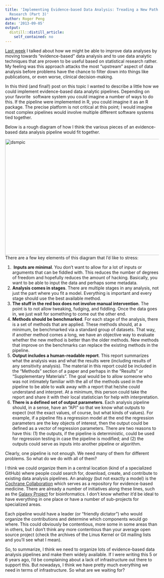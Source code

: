 ```yaml
---
title: 'Implementing Evidence-based Data Analysis: Treading a New Path for Reproducible
  Research (Part 3)'
author: Roger Peng
date: '2013-09-05'
output:
  distill::distill_article:
    self_contained: no
---
```


[Last week](http://simplystatistics.org/2013/08/28/evidence-based-data-analysis-treading-a-new-path-for-reproducible-research-part-2/) I talked about how we might be able to improve data analyses by moving towards "evidence-based" data analysis and to use data analytic techniques that are proven to be useful based on statistical research rather. My feeling was this approach attacks the most "upstream" aspect of data analysis before problems have the chance to filter down into things like publications, or even worse, clinical decision-making.

In this third (and final!) post on this topic I wanted to describe a little how we could implement evidence-based data analytic pipelines. Depending on your favorite  software system you could imagine a number of ways to do this. If the pipeline were implemented in R, you could imagine it as an R package. The precise platform is not critical at this point; I would imagine most complex pipelines would involve multiple different software systems tied together.

Below is a rough diagram of how I think the various pieces of an evidence-based data analysis pipeline would fit together.

[<img class="alignright size-large wp-image-1800" alt="dsmpic" src="http://simplystatistics.org/wp-content/uploads/2013/09/dsmpic-1024x608.png" width="640" height="380" srcset="http://simplystatistics.org/wp-content/uploads/2013/09/dsmpic-300x178.png 300w, http://simplystatistics.org/wp-content/uploads/2013/09/dsmpic-1024x608.png 1024w" sizes="(max-width: 640px) 100vw, 640px" />](http://simplystatistics.org/wp-content/uploads/2013/09/dsmpic.png)There are a few key elements of this diagram that I'd like to stress:

  1. <span style="line-height: 16px;"> <strong>Inputs are minimal</strong>. You don't want to allow for a lot of inputs or arguments that can be fiddled with. This reduces the number of degrees of freedom and hopefully reduces the amount of hacking. Basically, you want to be able to input the data and perhaps some metadata.</span>
  2. **Analysis comes in stages**. There are multiple stages in any analysis, not just the part where you fit a model. Everything is important and every stage should use the best available method.
  3. **The stuff in the red box does not involve manual intervention**. The point is to not allow tweaking, fudging, and fiddling. Once the data goes in, we just wait for something to come out the other end.
  4. **Methods should be benchmarked**. For each stage of the analysis, there is a set of methods that are applied. These methods should, at a minimum, be benchmarked via a standard group of datasets. That way, if another method comes a long, we have an objective way to evaluate whether the new method is better than the older methods. New methods that improve on the benchmarks can replace the existing methods in the pipeline.
  5. **Output includes a human-readable report**. This report summarizes what the analysis was and what the results were (including results of any sensitivity analysis). The material in this report could be included in the "Methods" section of a paper and perhaps in the "Results" or "Supplementary Materials". The goal would be to allow someone who was not intimately familiar with the all of the methods used in the pipeline to be able to walk away with a report that he/she could understand and interpret. At a minimum, this person could take the report and share it with their local statistician for help with interpretation.
  6. **There is a defined set of output parameters**. Each analysis pipeline should, in a sense, have an "API" so that we know what outputs to expect (not the exact values, of course, but what kinds of values). For example, if a pipeline fits a regression model at the end the regression parameters are the key objects of interest, then the output could be defined as a vector of regression parameters. There are two reasons to have this: (1) the outputs, if the pipeline is deterministic, could be used for regression testing in case the pipeline is modified; and (2) the outputs could serve as inputs into another pipeline or algorithm.

Clearly, one pipeline is not enough. We need many of them for different problems. So what do we do with all of them?

I think we could organize them in a central location (kind of a specialized GitHub) where people could search for, download, create, and contribute to existing data analysis pipelines. An analogy (but not exactly a model) is the [Cochrane Collaboration](http://www.cochrane.org) which serves as a repository for evidence-based medicine. There are already a number of initiatives along these lines, such as the [Galaxy Project](http://galaxyproject.org) for bioinformatics. I don't know whether it'd be ideal to have everything in one place or have a number of sub-projects for specialized areas.

Each pipeline would have a leader (or "friendly dictator") who would organize the contributions and determine which components would go where. This could obviously be contentious, more some in some areas than in others, but I don't think any more contentious than your average open source project (check the archives of the Linus Kernel or Git mailing lists and you'll see what I mean).

So, to summarize, I think we need to organize lots of evidence-based data analysis pipelines and make them widely available. If I were writing this 5 or 6 years ago, I'd be complaining about a lack of infrastructure out there to support this. But nowadays, I think we have pretty much everything we need in terms of infrastructure. So what are we waiting for?
